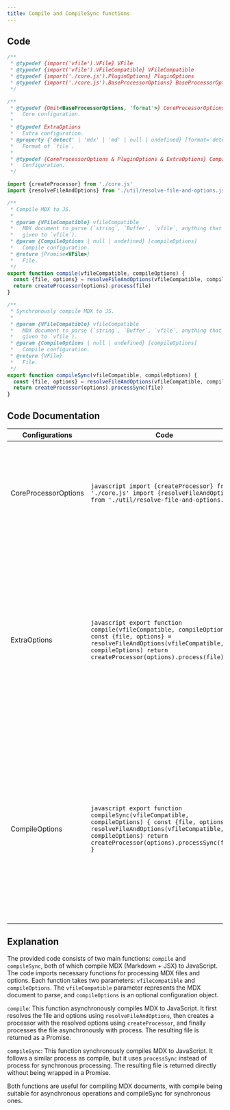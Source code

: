 ```yaml
---
title: Compile and CompileSync functions
---
```


## Code

```js
/**
 * @typedef {import('vfile').VFile} VFile
 * @typedef {import('vfile').VFileCompatible} VFileCompatible
 * @typedef {import('./core.js').PluginOptions} PluginOptions
 * @typedef {import('./core.js').BaseProcessorOptions} BaseProcessorOptions
 */

/**
 * @typedef {Omit<BaseProcessorOptions, 'format'>} CoreProcessorOptions
 *   Core configuration.
 *
 * @typedef ExtraOptions
 *   Extra configuration.
 * @property {'detect' | 'mdx' | 'md' | null | undefined} [format='detect']
 *   Format of `file`.
 *
 * @typedef {CoreProcessorOptions & PluginOptions & ExtraOptions} CompileOptions
 *   Configuration.
 */

import {createProcessor} from './core.js'
import {resolveFileAndOptions} from './util/resolve-file-and-options.js'

/**
 * Compile MDX to JS.
 *
 * @param {VFileCompatible} vfileCompatible
 *   MDX document to parse (`string`, `Buffer`, `vfile`, anything that can be
 *   given to `vfile`).
 * @param {CompileOptions | null | undefined} [compileOptions]
 *   Compile configuration.
 * @return {Promise<VFile>}
 *   File.
 */
export function compile(vfileCompatible, compileOptions) {
  const {file, options} = resolveFileAndOptions(vfileCompatible, compileOptions)
  return createProcessor(options).process(file)
}

/**
 * Synchronously compile MDX to JS.
 *
 * @param {VFileCompatible} vfileCompatible
 *   MDX document to parse (`string`, `Buffer`, `vfile`, anything that can be
 *   given to `vfile`).
 * @param {CompileOptions | null | undefined} [compileOptions]
 *   Compile configuration.
 * @return {VFile}
 *   File.
 */
export function compileSync(vfileCompatible, compileOptions) {
  const {file, options} = resolveFileAndOptions(vfileCompatible, compileOptions)
  return createProcessor(options).processSync(file)
}
```

## Code Documentation

| Configurations           | Code                                                                                    | Documentation                                                                                                                                                                                                                                                              |
|--------------------------|-----------------------------------------------------------------------------------------|----------------------------------------------------------------------------------------------------------------------------------------------------------------------------------------------------------------------------------------------------------------------------|
| CoreProcessorOptions     | ```javascript import {createProcessor} from './core.js' import {resolveFileAndOptions} from './util/resolve-file-and-options.js'```          | The code imports two functions, `createProcessor` from `'./core.js'` and `resolveFileAndOptions` from `'./util/resolve-file-and-options.js'`. These functions will be used to create the processor and resolve file and options, respectively.                  |
| ExtraOptions             | ```javascript export function compile(vfileCompatible, compileOptions) { const {file, options} = resolveFileAndOptions(vfileCompatible, compileOptions) return createProcessor(options).process(file) }```    | This function `compile` asynchronously compiles MDX (Markdown + JSX) to JavaScript. It takes two arguments: `vfileCompatible` (MDX document to parse, such as string, Buffer, vfile, etc.) and `compileOptions` (optional configuration). The function resolves file and options using `resolveFileAndOptions`, creates a processor using `createProcessor`, and processes the file asynchronously. The resulting file is returned as a Promise. |
| CompileOptions           | ```javascript export function compileSync(vfileCompatible, compileOptions) { const {file, options} = resolveFileAndOptions(vfileCompatible, compileOptions) return createProcessor(options).processSync(file) }``` | This function `compileSync` synchronously compiles MDX to JavaScript. It takes two arguments: `vfileCompatible` (MDX document to parse, such as string, Buffer, vfile, etc.) and `compileOptions` (optional configuration). The function resolves file and options using `resolveFileAndOptions`, creates a processor using `createProcessor`, and processes the file synchronously. The resulting file is returned.            |

## Explanation

The provided code consists of two main functions: `compile` and `compileSync`, both of which compile MDX (Markdown + JSX) to JavaScript. The code imports necessary functions for processing MDX files and options. Each function takes two parameters: `vfileCompatible` and `compileOptions`. The `vfileCompatible` parameter represents the MDX document to parse, and `compileOptions` is an optional configuration object.

`compile`: This function asynchronously compiles MDX to JavaScript. It first resolves the file and options using `resolveFileAndOptions`, then creates a processor with the resolved options using `createProcessor`, and finally processes the file asynchronously with process. The resulting file is returned as a Promise.

`compileSync`: This function synchronously compiles MDX to JavaScript. It follows a similar process as compile, but it uses `processSync` instead of process for synchronous processing. The resulting file is returned directly without being wrapped in a Promise.

Both functions are useful for compiling MDX documents, with compile being suitable for asynchronous operations and compileSync for synchronous ones.